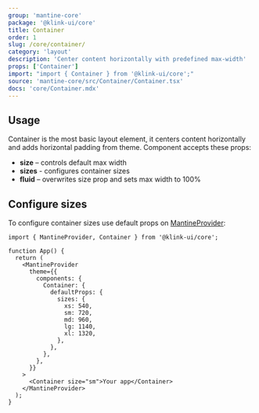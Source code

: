```yaml
---
group: 'mantine-core'
package: '@klink-ui/core'
title: Container
order: 1
slug: /core/container/
category: 'layout'
description: 'Center content horizontally with predefined max-width'
props: ['Container']
import: "import { Container } from '@klink-ui/core';"
source: 'mantine-core/src/Container/Container.tsx'
docs: 'core/Container.mdx'
---
```



## Usage

Container is the most basic layout element, it centers content horizontally and adds horizontal padding from theme.
Component accepts these props:

- **size** – controls default max width
- **sizes** - configures container sizes
- **fluid** – overwrites size prop and sets max width to 100%

<Demo data={ContainerDemos.usage} />

## Configure sizes

To configure container sizes use default props on [MantineProvider](/theming/klink-ui-provider/):

```tsx
import { MantineProvider, Container } from '@klink-ui/core';

function App() {
  return (
    <MantineProvider
      theme={{
        components: {
          Container: {
            defaultProps: {
              sizes: {
                xs: 540,
                sm: 720,
                md: 960,
                lg: 1140,
                xl: 1320,
              },
            },
          },
        },
      }}
    >
      <Container size="sm">Your app</Container>
    </MantineProvider>
  );
}
```

